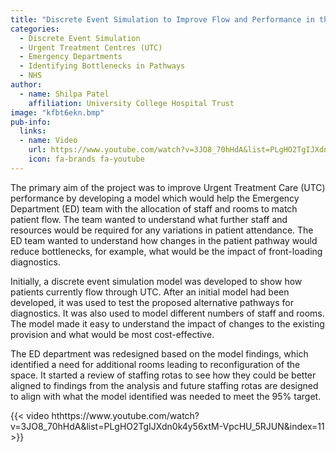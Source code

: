 ```yaml
---
title: "Discrete Event Simulation to Improve Flow and Performance in the Urgent Treatment Centre"
categories:
  - Discrete Event Simulation
  - Urgent Treatment Centres (UTC)
  - Emergency Departments
  - Identifying Bottlenecks in Pathways
  - NHS
author:
  - name: Shilpa Patel
    affiliation: University College Hospital Trust
image: "kfbt6ekn.bmp"
pub-info:
  links:
  - name: Video
    url: https://www.youtube.com/watch?v=3JO8_70hHdA&list=PLgHO2TgIJXdn0k4y56xtM-VpcHU_5RJUN&index=11
    icon: fa-brands fa-youtube
---
```


The primary aim of the project was to improve Urgent Treatment Care (UTC) performance by developing a model which would help the Emergency Department (ED) team with the allocation of staff and rooms to match patient flow. The team wanted to understand what further staff and resources would be required for any variations in patient attendance. The ED team wanted to understand how changes in the patient pathway would reduce bottlenecks, for example, what would be the impact of front-loading diagnostics.

Initially, a discrete event simulation model was developed to show how patients currently flow through UTC. After an initial model had been developed, it was used to test the proposed alternative pathways for diagnostics. It was also used to model different numbers of staff and rooms. The model made it easy to understand the impact of changes to the existing provision and what would be most cost-effective.

The ED department was redesigned based on the model findings, which identified a need for additional rooms leading to reconfiguration of the space. It started a review of staffing rotas to see how they could be better aligned to findings from the analysis and future staffing rotas are designed to align with what the model identified was needed to meet the 95% target.

{{< video hthttps://www.youtube.com/watch?v=3JO8_70hHdA&list=PLgHO2TgIJXdn0k4y56xtM-VpcHU_5RJUN&index=11 >}}
